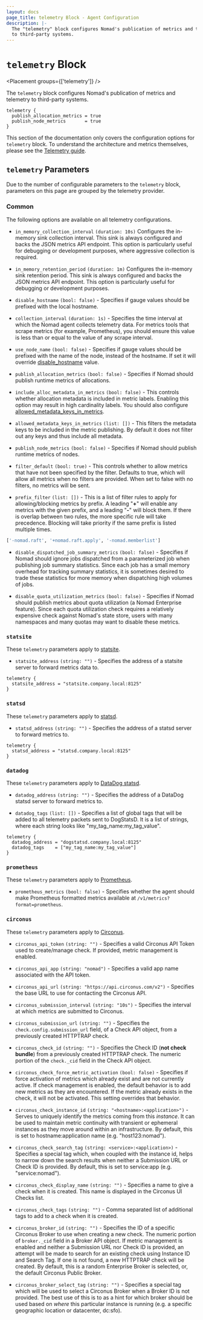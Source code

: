 ```yaml
---
layout: docs
page_title: telemetry Block - Agent Configuration
description: |-
  The "telemetry" block configures Nomad's publication of metrics and telemetry
  to third-party systems.
---
```


# `telemetry` Block

<Placement groups={['telemetry']} />

The `telemetry` block configures Nomad's publication of metrics and telemetry
to third-party systems.

```hcl
telemetry {
  publish_allocation_metrics = true
  publish_node_metrics       = true
}
```

This section of the documentation only covers the configuration options for
`telemetry` block. To understand the architecture and metrics themselves,
please see the [Telemetry guide](/nomad/docs/operations/monitoring-nomad).

## `telemetry` Parameters

Due to the number of configurable parameters to the `telemetry` block,
parameters on this page are grouped by the telemetry provider.

### Common

The following options are available on all telemetry configurations.

- `in_memory_collection_interval` `(duration: 10s)` Configures the in-memory
  sink collection interval. This sink is always configured and backs the JSON
  metrics API endpoint. This option is particularly useful for debugging or
  development purposes, where aggressive collection is required.

- `in_memory_retention_period` `(duration: 1m)` Configures the in-memory sink
  retention period. This sink is always configured and backs the JSON metrics
  API endpoint. This option is particularly useful for debugging or development
  purposes.

- `disable_hostname` `(bool: false)` - Specifies if gauge values should be
  prefixed with the local hostname.

- `collection_interval` `(duration: 1s)` - Specifies the time interval at which
  the Nomad agent collects telemetry data. For metrics tools that scrape metrics
  (for example, Prometheus), you should ensure this value is less than or equal
  to the value of any scrape interval.

- `use_node_name` `(bool: false)` - Specifies if gauge values should be
  prefixed with the name of the node, instead of the hostname. If set it will
  override [disable_hostname](#disable_hostname) value.

- `publish_allocation_metrics` `(bool: false)` - Specifies if Nomad should
  publish runtime metrics of allocations.

- `include_alloc_metadata_in_metrics` `(bool: false)` - This controls whether
  allocation metadata is included in metric labels. Enabling this option may result in
  high cardinality labels. You should also configure [allowed_metadata_keys_in_metrics](#allowed_metadata_keys_in_metrics).

- `allowed_metadata_keys_in_metrics` `(list: [])` - This filters the metadata
  keys to be included in the metric publishing. By default it does not filter
  out any keys and thus include all metadata.

- `publish_node_metrics` `(bool: false)` - Specifies if Nomad should publish
  runtime metrics of nodes.

- `filter_default` `(bool: true)` - This controls whether to allow metrics that
  have not been specified by the filter. Defaults to true, which will allow all
  metrics when no filters are provided. When set to false with no filters, no
  metrics will be sent.

- `prefix_filter` `(list: [])` - This is a list of filter rules to apply for
  allowing/blocking metrics by prefix. A leading "<b>+</b>" will enable any
  metrics with the given prefix, and a leading "<b>-</b>" will block them. If
  there is overlap between two rules, the more specific rule will take
  precedence. Blocking will take priority if the same prefix is listed multiple
  times.

```python
['-nomad.raft', '+nomad.raft.apply', '-nomad.memberlist']
```

- `disable_dispatched_job_summary_metrics` `(bool: false)` - Specifies if Nomad
  should ignore jobs dispatched from a parameterized job when publishing job
  summary statistics. Since each job has a small memory overhead for tracking
  summary statistics, it is sometimes desired to trade these statistics for
  more memory when dispatching high volumes of jobs.

- `disable_quota_utilization_metrics` `(bool: false)` - Specifies if Nomad
  should publish metrics about quota utilization (a Nomad Enterprise feature).
  Since each quota utilization check requires a relatively expensive check
  against Nomad's state store, users with many namespaces and many quotas may
  want to disable these metrics.

### `statsite`

These `telemetry` parameters apply to
[statsite](https://github.com/armon/statsite).

- `statsite_address` `(string: "")` - Specifies the address of a statsite server
  to forward metrics data to.

```hcl
telemetry {
  statsite_address = "statsite.company.local:8125"
}
```

### `statsd`

These `telemetry` parameters apply to
[statsd](https://github.com/etsy/statsd).

- `statsd_address` `(string: "")` - Specifies the address of a statsd server to
  forward metrics to.

```hcl
telemetry {
  statsd_address = "statsd.company.local:8125"
}
```

### `datadog`

These `telemetry` parameters apply to
[DataDog statsd](https://github.com/DataDog/datadog-agent).

- `datadog_address` `(string: "")` - Specifies the address of a DataDog statsd
  server to forward metrics to.

- `datadog_tags` `(list: [])` - Specifies a list of global tags that will be
  added to all telemetry packets sent to DogStatsD. It is a list of strings,
  where each string looks like "my_tag_name:my_tag_value".

```hcl
telemetry {
  datadog_address = "dogstatsd.company.local:8125"
  datadog_tags    = ["my_tag_name:my_tag_value"]
}
```

### `prometheus`

These `telemetry` parameters apply to [Prometheus](https://prometheus.io).

- `prometheus_metrics` `(bool: false)` - Specifies whether the agent should
  make Prometheus formatted metrics available at `/v1/metrics?format=prometheus`.

### `circonus`

These `telemetry` parameters apply to
[Circonus](http://circonus.com/).

- `circonus_api_token` `(string: "")` - Specifies a valid Circonus API Token
  used to create/manage check. If provided, metric management is enabled.

- `circonus_api_app` `(string: "nomad")` - Specifies a valid app name associated
  with the API token.

- `circonus_api_url` `(string: "https://api.circonus.com/v2")` - Specifies the
  base URL to use for contacting the Circonus API.

- `circonus_submission_interval` `(string: "10s")` - Specifies the interval at
  which metrics are submitted to Circonus.

- `circonus_submission_url` `(string: "")` - Specifies the
  `check.config.submission_url` field, of a Check API object, from a previously
  created HTTPTRAP check.

- `circonus_check_id` `(string: "")` - Specifies the Check ID (**not check
  bundle**) from a previously created HTTPTRAP check. The numeric portion of the
  `check._cid` field in the Check API object.

- `circonus_check_force_metric_activation` `(bool: false)` - Specifies if force
  activation of metrics which already exist and are not currently active. If
  check management is enabled, the default behavior is to add new metrics as
  they are encountered. If the metric already exists in the check, it will
  not be activated. This setting overrides that behavior.

- `circonus_check_instance_id` `(string: "<hostname>:<application>")` - Serves
  to uniquely identify the metrics coming from this _instance_. It can be used
  to maintain metric continuity with transient or ephemeral instances as they
  move around within an infrastructure. By default, this is set to
  hostname:application name (e.g. "host123:nomad").

- `circonus_check_search_tag` `(string: <service>:<application>)` - Specifies a
  special tag which, when coupled with the instance id, helps to narrow down the
  search results when neither a Submission URL or Check ID is provided. By
  default, this is set to service:app (e.g. "service:nomad").

- `circonus_check_display_name` `(string: "")` - Specifies a name to give a
  check when it is created. This name is displayed in the Circonus UI Checks
  list.

- `circonus_check_tags` `(string: "")` - Comma separated list of additional
  tags to add to a check when it is created.

- `circonus_broker_id` `(string: "")` - Specifies the ID of a specific Circonus
  Broker to use when creating a new check. The numeric portion of `broker._cid`
  field in a Broker API object. If metric management is enabled and neither a
  Submission URL nor Check ID is provided, an attempt will be made to search for
  an existing check using Instance ID and Search Tag. If one is not found, a new
  HTTPTRAP check will be created. By default, this is a random
  Enterprise Broker is selected, or, the default Circonus Public Broker.

- `circonus_broker_select_tag` `(string: "")` - Specifies a special tag which
  will be used to select a Circonus Broker when a Broker ID is not provided. The
  best use of this is to as a hint for which broker should be used based on
  _where_ this particular instance is running (e.g. a specific geographic location or
  datacenter, dc:sfo).
